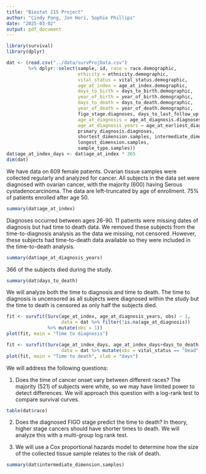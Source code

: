 ```yaml
---
title: "Biostat 215 Project"
author: "Cindy Pang, Jon Hori, Sophie Phillips"
date: "2025-03-02"
output: pdf_document
---
```


```r
library(survival)
library(dplyr)
```

```r
dat <- (read.csv("../data/survProjData.csv") 
        %>% dplyr::select(sample, id, race = race.demographic, 
                          ethicity = ethnicity.demographic, 
                          vital_status = vital_status.demographic,
                          age_at_index = age_at_index.demographic, 
                          days_to_birth = days_to_birth.demographic,
                          year_of_birth = year_of_birth.demographic,
                          days_to_death = days_to_death.demographic,
                          year_of_death = year_of_death.demographic,
                          figo_stage.diagnoses, days_to_last_follow_up.diagnoses,
                          age_at_diagnosis = age_at_diagnosis.diagnoses, 
                          age_at_diagnosis_years = age_at_earliest_diagnosis_in_years.diagnoses.xena_derived, 
                          primary_diagnosis.diagnoses,
                          shortest_dimension.samples, intermediate_dimension.samples,
                          longest_dimension.samples,
                          sample_type.samples))
dat$age_at_index_days <- dat$age_at_index * 365
dim(dat)
```

We have data on 609 female patients. Ovarian tissue samples were collected regularly and analyzed for cancer. All subjects in the data set were diagnosed with ovarian cancer, with the majority (600) having Serous cystadenocarcinoma. The data are left-truncated by age of enrollment. 75% of patients enrolled after age 50.
```r
summary(dat$age_at_index)
```

Diagnoses occurred between ages 26-90. 11 patients were missing dates of diagnosis but had time to death data. We removed these subjects from the time-to-diagnosis analysis as the data we missing, not censored. However, these subjects had time-to-death data available so they were included in the time-to-death analysis.
```r
summary(dat$age_at_diagnosis_years)
```


366 of the subjects died during the study. 
```r
summary(dat$days_to_death)
```

We will analyze both the time to diagnosis and time to death. The time to diagnosis is uncensored as all subjects were diagnosed within the study but the time to death is censored as only half the subjects died.


```r
fit <- survfit(Surv(age_at_index, age_at_diagnosis_years, obs) ~ 1, 
                    data = dat %>% filter(!is.na(age_at_diagnosis))
               %>% mutate(obs = 1))
plot(fit, main = "Time to diagnosis")
```

```r
fit <- survfit(Surv(age_at_index_days, age_at_index_days+days_to_death, obs) ~ 1, 
                    data = dat %>% mutate(obs = vital_status == "Dead"))
plot(fit, main = "Time to death", xlab = "days")
```

We will address the following questions:

1. Does the time of cancer onset vary between different races? The majority (521) of subjects were white, so we may have limited power to detect differences. We will approach this question with a log-rank test to compare survival curves.
```r
table(dat$race)
```
2. Does the diagnosed FIGO stage predict the time to death? In theory, higher stage cancers should have shorter times to death. We will analyze this with a multi-group log rank test.

3. We will use a Cox proportional hazards model to determine how the size of the collected tissue sample relates to the risk of death. 
```r
summary(dat$intermediate_dimension.samples)
```



